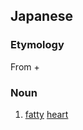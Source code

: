==Japanese==
{{ja-kanjitab|し|ぼう|しん|yomi=o}}

===Etymology===
From {{m|ja|脂肪|sc=Jpan|tr=shibō||fat}} + {{m|ja|心|sc=Jpan|tr=shin||heart}}

===Noun===
{{ja-noun|しぼうしん}}
# [[fatty]] [[heart]]